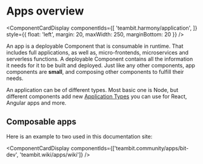 
# Apps overview

<ComponentCardDisplay componentIds={[
  'teambit.harmony/application',
]} style={{ float: 'left', margin: 20, maxWidth: 250, marginBottom: 20 }} />

An app is a deployable Component that is consumable in runtime. That includes full applications, as well as, micro-frontends, microservices and serverless functions. A deployable Component contains all the information it needs for it to be built and deployed.
Just like any other components, app components are **small**, and composing other components to fulfill their needs. 

An application can be of different types. Most basic one is Node, but different components add new [Application Types](/apps/app-types) you can
use for React, Angular apps and more.

## Composable apps

Here is an example to two used in this documentation site:

<ComponentCardDisplay componentIds={['teambit.community/apps/bit-dev', 'teambit.wiki/apps/wiki']} />

<!-- ## Increamental deployments

## Standard development experience
 -->

